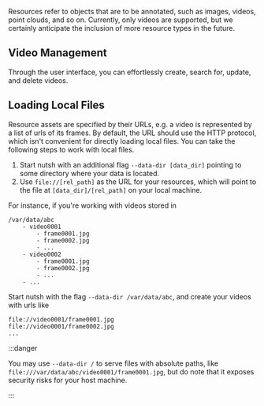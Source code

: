 
Resources refer to objects that are to be annotated, such as images, videos, point clouds, and so on. Currently, only videos are supported, but we certainly anticipate the inclusion of more resource types in the future.

## Video Management

Through the user interface, you can effortlessly create, search for, update, and delete videos.

<VideoPlayer url="https://nutsh-public.s3.eu-central-1.amazonaws.com/doc/video/manage_videos.mp4" />

## Loading Local Files

Resource assets are specified by their URLs, e.g. a video is represented by a list of urls of its frames.
By default, the URL should use the HTTP protocol, which isn't convenient for directly loading local files.
You can take the following steps to work with local files.

1. Start nutsh with an additional flag `--data-dir [data_dir]` pointing to some directory where your data is located.
2. Use `file://[rel_path]` as the URL for your resources, which will point to the file at `[data_dir]/[rel_path]` on your local machine.

For instance, if you're working with videos stored in

```
/var/data/abc
    - video0001
        - frame0001.jpg
        - frame0002.jpg
        - ...
    - video0002
        - frame0001.jpg
        - frame0002.jpg
        - ...
    - ...
```

Start nutsh with the flag `--data-dir /var/data/abc`, and create your videos with urls like

```
file://video0001/frame0001.jpg
file://video0001/frame0002.jpg
...
```

:::danger

You may use `--data-dir /` to serve files with absolute paths, like `file:///var/data/abc/video0001/frame0001.jpg`, but do note that it exposes security risks for your host machine.

:::
